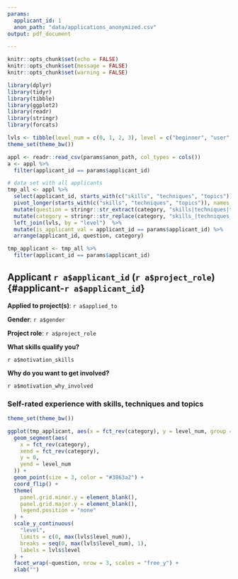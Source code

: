 ```yaml
---
params:
  applicant_id: 1
  anon_path: "data/applications_anonymized.csv"
output: pdf_document

---
```

<!-- THIS FILE IS NOT SUPPOSED TO BE KNITTED BY HAND
    INSTEAD IT IS KNIT AUTOMATICALLY 
    BY THE APPLICATIONS_REPORT.RMD FILE FOR EACH APPLICANT.
    YOU CAN EDIT THIS FILE IF YOU WANT TO CHANGE THE INFORMATION DISPLAYED FOR EACH APPLICANT
-->
```r
knitr::opts_chunk$set(echo = FALSE)
knitr::opts_chunk$set(message = FALSE)
knitr::opts_chunk$set(warning = FALSE)

library(dplyr)
library(tidyr)
library(tibble)
library(ggplot2)
library(readr)
library(stringr)
library(forcats)

lvls <- tibble(level_num = c(0, 1, 2, 3), level = c("beginner", "user", "advanced", "expert"))
theme_set(theme_bw())
```

```r
appl <- readr::read_csv(params$anon_path, col_types = cols())
a <- appl %>% 
  filter(applicant_id == params$applicant_id)
```

```r
# data set with all applicants
tmp_all <- appl %>% 
  select(applicant_id, starts_with(c("skills", "techniques", "topics"))) %>% 
  pivot_longer(starts_with(c("skills", "techniques", "topics")), names_to = "category", values_to = "level") %>% 
  mutate(question = stringr::str_extract(category, "skills|techniques|topics")) %>% 
  mutate(category = stringr::str_replace(category, "skills_|techniques_|topics_", "")) %>% 
  left_join(lvls, by = "level")  %>% 
  mutate(is_applicant_val = applicant_id == params$applicant_id) %>% 
  arrange(applicant_id, question, category)

tmp_applicant <- tmp_all %>% 
  filter(applicant_id == params$applicant_id)
```

## Applicant `r a$applicant_id` (`r a$project_role`) {#applicant-`r a$applicant_id`}
**Applied to project(s)**: `r a$applied_to`

**Gender**: `r a$gender`

**Project role**: `r a$project_role`

**What skills qualify you?**

`r a$motivation_skills`

**Why do you want to get involved?**

`r a$motivation_why_involved`

### Self-rated experience with skills, techniques and topics 

```r
theme_set(theme_bw())

ggplot(tmp_applicant, aes(x = fct_rev(category), y = level_num, group = question)) +
  geom_segment(aes(
    x = fct_rev(category),
    xend = fct_rev(category),
    y = 0,
    yend = level_num
  )) +
  geom_point(size = 3, color = "#3863a2") +
  coord_flip() +
  theme(
    panel.grid.minor.y = element_blank(),
    panel.grid.major.y = element_blank(),
    legend.position = "none"
  ) +
  scale_y_continuous(
    "level",
    limits = c(0, max(lvls$level_num)),
    breaks = seq(0, max(lvls$level_num), 1),
    labels = lvls$level
  ) +
  facet_wrap(~question, nrow = 3, scales = "free_y") +
  xlab("")
```

